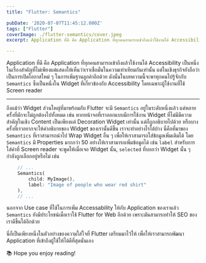 ```yaml
---
title: "Flutter: Semantics"

pubDate: '2020-07-07T11:45:12.000Z'
tags: ["Flutter"]
coverImage: ./flutter-semantics/cover.jpeg
excerpt: Application ที่ดี คือ Application ที่ทุกคนสามารถเข้าถึงแล้วใช้งานได้ Accessibility เป็นหนึ่งในเรื่องสำคัญที่ไม่เพียงแต่แสดงให้เห็นว่าเราเชื่อมั่นในความเท่าเทียมกันเท่านั้น แต่ในเชิงธุรกิจยังถือว่าเป็นการเปิดโอกาสใหม่ ๆ ในการเพิ่มฐานลูกค้าอีกด้วย ดังนั้นในบทความนี้จะพาทุกคนไปรู้จักกับ Semantics ซึ่งเป็นหนึ่งใน Widget ที่เกี่ยวข้องกับ Accessibility โดยเฉพาะผู้ใช้งานที่ใช้ Screen reader

---
```



Application ที่ดี คือ Application ที่ทุกคนสามารถเข้าถึงแล้วใช้งานได้ Accessibility เป็นหนึ่งในเรื่องสำคัญที่ไม่เพียงแต่แสดงให้เห็นว่าเราเชื่อมั่นในความเท่าเทียมกันเท่านั้น แต่ในเชิงธุรกิจยังถือว่าเป็นการเปิดโอกาสใหม่ ๆ ในการเพิ่มฐานลูกค้าอีกด้วย ดังนั้นในบทความนี้จะพาทุกคนไปรู้จักกับ `Semantics` ซึ่งเป็นหนึ่งใน Widget ที่เกี่ยวข้องกับ Accessibility โดยเฉพาะผู้ใช้งานที่ใช้ Screen reader

---

ถึงแม้ว่า Widget ส่วนใหญ่ที่มาพร้อมกับ Flutter จะมี `Semantics` อยู่ในระดับหนึ่งแล้ว แต่หลายครั้งที่มักจะไม่ถูกต้องไปทั้งหมด เช่น หากหน้าจอที่เราออกแบบมีการใช้งาน Widget ที่ไม่มีมีความสำคัญในเชิง Content เป็นเพียงแต่ Decoration Widget เท่านั้น แต่ก็ถูกอธิบายไปด้วย หรือบางครั้งที่เราอยากจะให้คำอธิบายของ Widget ของเรานั้นดีขึ้น เราจะทำอย่างไรได้บ้าง นี่คือที่มาของ `Semantics` ที่เราสามารถนำไป Wrap Widget อื่น ๆ เพื่อให้เราสามารถใส่ข้อมูลเพิ่มเติมได้ โดย `Semantics` มี Properties มากกว่า 50 อย่างให้เราสามารถเพิ่มข้อมูลได้ เช่น `label` สำหรับการใส่คำที่ Screen reader จะพูดให้เมื่อเจอ Widget นั้น, `selected` ที่บอกว่า Widget นั้น ๆ กำลังถูกเลือกอยู่หรือไม่ เช่น

```dart
    // ...
    Semantics(
    	child: MyImage(),
        label: "Image of people who wear red shirt"
    ),
    // ...
```

นอกจาก Use case ที่ใช้ในการเพิ่ม Accessability ให้กับ Application ของเราแล้ว `Semantics` ยังมีประโยชน์เมื่อเราใช้ Flutter for Web อีกด้วย เพราะมันสามารถทำให้ SEO ของเราดีขึ้นได้อีกด้วย

นี่ก็เป็นเพียงหนึ่งในตัวอย่างของความใส่ใจที่ Flutter เตรียมมาไว้ให้ เพื่อให้เราสามารถพัฒนา Application ที่เข้าถึงผู้ใช้ให้ได้ดีที่สุดนั่นเอง

<Callout type="tip" title="Thanks for reading">
  📚 Hope you enjoy reading!
</Callout>

